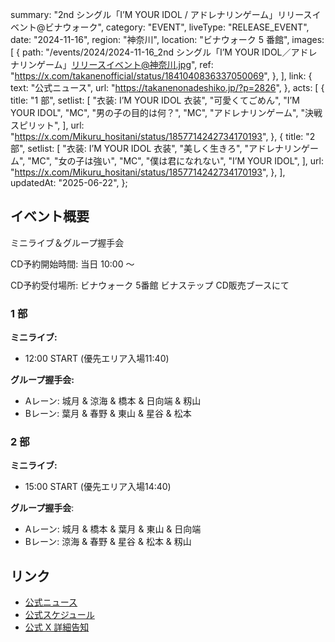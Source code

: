   summary: "2nd シングル「I’M YOUR IDOL / アドレナリンゲーム」リリースイベント@ビナウォーク",
  category: "EVENT",
  liveType: "RELEASE_EVENT",
  date: "2024-11-16",
  region: "神奈川",
  location: "ビナウォーク 5 番館",
  images: [
    {
      path: "/events/2024/2024-11-16_2nd シングル「I’M YOUR IDOL／アドレナリンゲーム」リリースイベント@神奈川.jpg",
      ref: "https://x.com/takanenofficial/status/1841040836337050069",
    },
  ],
  link: {
    text: "公式ニュース",
    url: "https://takanenonadeshiko.jp/?p=2826",
  },
  acts: [
    {
      title: "1 部",
      setlist: [
        "衣装: I’M YOUR IDOL 衣装",
        "可愛くてごめん",
        "I’M YOUR IDOL",
        "MC",
        "男の子の目的は何？",
        "MC",
        "アドレナリンゲーム",
        "決戦スピリット",
      ],
      url: "https://x.com/Mikuru_hositani/status/1857714242734170193",
    },
    {
      title: "2 部",
      setlist: [
        "衣装: I’M YOUR IDOL 衣装",
        "美しく生きろ",
        "アドレナリンゲーム",
        "MC",
        "女の子は強い",
        "MC",
        "僕は君になれない",
        "I’M YOUR IDOL",
      ],
      url: "https://x.com/Mikuru_hositani/status/1857714242734170193",
    },
  ],
  updatedAt: "2025-06-22",
};

## イベント概要

ミニライブ＆グループ握手会

CD予約開始時間: 当日 10:00 〜

CD予約受付場所: ビナウォーク 5番館 ビナステップ CD販売ブースにて

### 1 部

**ミニライブ:**

- 12:00 START (優先エリア入場11:40)

**グループ握手会:**

- Aレーン: 城月 & 涼海 & 橋本 & 日向端 & 籾山
- Bレーン: 葉月 & 春野 & 東山 & 星谷 & 松本

### 2 部

**ミニライブ:**

- 15:00 START (優先エリア入場14:40)

**グループ握手会**:

- Aレーン: 城月 & 橋本 & 葉月 & 東山 & 日向端
- Bレーン: 涼海 & 春野 & 星谷 & 松本 & 籾山

## リンク

- [公式ニュース](https://takanenonadeshiko.jp/?p=2826)
- [公式スケジュール](https://takanenonadeshiko.jp/?p=2589)
- [公式 X 詳細告知](https://x.com/takanenofficial/status/1855196348448116755)
